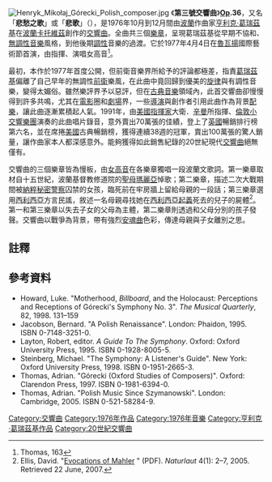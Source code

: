 [[File:Henryk_Mikołaj_Górecki_Polish_composer.jpg|thumb]]
《'''第三號交響曲'''》'''[[作品號|Op]].36'''，又名「'''悲愁之歌'''」或「'''悲歌'''」（{{lang-pl|Symfonia pieśni żałosnych}}），是1976年10月到12月間由[[波蘭|波蘭]]作曲家[[亨利克·葛瑞茲基|亨利克·葛瑞茲基]]在[[波蘭|波蘭]][[卡托維茲|卡托維茲]]創作的[[交響曲|交響曲]]。全曲共三個[[樂章|樂章]]，呈現葛瑞茲基從早期不協和、[[無調性音樂|無調性音樂]]風格，到他後期[[調性|調性]]音樂的過渡。它於1977年4月4日在[[魯瓦揚|魯瓦揚]]國際藝術節首演，由{{link-en|布爾|Ernest Bour}}指揮、{{link-pl|沃伊特維茨|Stefania Woytowicz}}演唱女高音<ref>Thomas, 163</ref>。

最初，本作於1977年首度公開，但前衛音樂界所給予的評論都極差，指責[[亨利克·葛瑞茲基|葛瑞茲基]]偏離了自己早年的無調性[[前衛|前衛]]樂風，在此曲中竟回歸到優美的[[旋律|旋律]]與有調性音樂，變得太媚俗。雖然樂評界予以惡評，但在[[古典音樂|古典音樂]]領域內，此首交響曲卻慢慢得到許多共鳴，尤其在[[電影|電影]]圈和[[劇場|劇場]]界，一些[[導演|導演]]與創作者引用此曲作為背景[[配樂|配樂]]，讓此曲逐漸累積起人氣。1991年，由[[美國|美國]][[指揮家|指揮家]]大衛．[[大卫·津曼|辛曼]]所指揮、[[倫敦小交響樂團|倫敦小交響樂團]]演奏的此曲唱片錄音，意外賣出70萬張的佳績，登上了[[英國|英國]]暢銷排行榜第六名，並在席捲[[美國|美國]]古典暢銷榜，獲得連續38週的冠軍，賣出100萬張的驚人銷量，讓作曲家本人都深感意外。能夠獲得如此銷售紀錄的20世紀現代[[交響曲|交響曲]]絕無僅有。

交響曲的三個樂章皆為慢板，由[[女高音|女高音]]在各樂章獨唱一段波蘭文歌詞。第一樂章取材自十五世紀，波蘭基督教修道院的[[馬利亞_(耶穌的母親)|聖母瑪麗亞]]悼歌；第二樂章，描述二次大戰期間被[[蓋世太保|納粹秘密警察]]囚禁的女孩，臨死前在牢房牆上留給母親的一段話；第三樂章選用[[西利西亞|西利西亞]]方言民謠，敘述一名母親尋找她在[[西利西亞|西利西亞]][[起義|起義]]死去的兒子的屍體<ref name="Ellis">Ellis, David. "[http://www.mahlerarchives.net/archives/ellisevocations.pdf Evocations of Mahler] {{webarchive|url=https://web.archive.org/web/20120917102253/http://www.mahlerarchives.net/archives/ellisevocations.pdf |date=2012-09-17 }}" (PDF). ''Naturlaut'' 4(1): 2–7, 2005. Retrieved 22 June, 2007.</ref>。第一和第三樂章以失去子女的父母為主體，第二樂章則透過和父母分別的孩子發聲。交響曲以戰爭為背景，帶有強烈[[安魂曲|安魂曲]]色彩，傳達母親與子女離別之思。

== 註釋 ==
{{reflist|2}}

== 參考資料 ==
*Howard, Luke. "Motherhood, ''Billboard'', and the Holocaust: Perceptions and Receptions of Górecki's Symphony No. 3". ''The Musical Quarterly'', 82, 1998. 131–159 
*Jacobson, Bernard. "A Polish Renaissance". London: Phaidon, 1995. ISBN 0-7148-3251-0.
*Layton, Robert, editor. ''A Guide To The Symphony''. Oxford: Oxford University Press, 1995. ISBN 0-1928-8005-5.
*Steinberg, Michael. "The Symphony: A Listener's Guide". New York: Oxford University Press, 1998. ISBN 0-1951-2665-3.
*Thomas, Adrian. "Górecki (Oxford Studies of Composers)". Oxford: Clarendon Press, 1997. ISBN 0-1981-6394-0.
*Thomas, Adrian. "Polish Music Since Szymanowski". London: Cambridge, 2005. ISBN 0-521-58284-9.

[[Category:交響曲|Category:交響曲]]
[[Category:1976年作品|Category:1976年作品]]
[[Category:1976年音樂|Category:1976年音樂]]
[[Category:亨利克·葛瑞茲基作品|Category:亨利克·葛瑞茲基作品]]
[[Category:20世紀交響曲|Category:20世紀交響曲]]